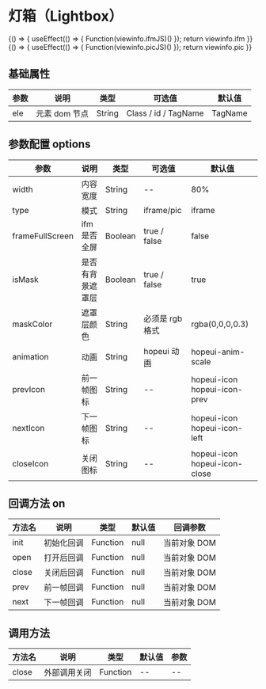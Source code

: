 
# 灯箱（Lightbox）
<Meta title="复用组件/灯箱(Lightbox)" />

<Canvas>
    <Story name="iframe模式" height="150px" parameters={{ docs: { source: { code:`${viewinfo.ifm}${viewinfo.ifmJS}` }}}}>
    {() => {
        useEffect(() => {
            Function(viewinfo.ifmJS)()
        });
        return viewinfo.ifm
    }} 
    </Story>
</Canvas>

<Canvas>
    <Story name="图片模式" height="150px" parameters={{ docs: { source: { code:`${viewinfo.pic}${viewinfo.picJS}` }}}}>
    {() => {
        useEffect(() => {
            Function(viewinfo.picJS)()
        });
        return viewinfo.pic
    }}  
    </Story>
</Canvas>



## 基础属性

| 参数 | 说明          | 类型   | 可选值               | 默认值  |
| ---- | ------------- | ------ | -------------------- | ------- |
| ele  | 元素 dom 节点 | String | Class / id / TagName | TagName |

## 参数配置 options

| 参数            | 说明             | 类型    | 可选值          | 默认值                        |
| --------------- | ---------------- | ------- | --------------- | ----------------------------- |
| width           | 内容宽度         | String  |       --          | 80%                           |
| type            | 模式             | String  | iframe/pic      | iframe                        |
| frameFullScreen | ifm 是否全屏     | Boolean | true / false    | false                         |
| isMask          | 是否有背景遮罩层 | Boolean | true / false    | true                          |
| maskColor       | 遮罩层颜色       | String  | 必须是 rgb 格式 | rgba(0,0,0,0.3)               |
| animation       | 动画             | String  | hopeui 动画     | hopeui-anim-scale             |
| prevIcon        | 前一帧图标       | String  | --              | hopeui-icon hopeui-icon-prev  |
| nextIcon        | 下一帧图标       | String  | --              | hopeui-icon hopeui-icon-left  |
| closeIcon       | 关闭图标         | String  | --              | hopeui-icon hopeui-icon-close |

## 回调方法 on

| 方法名 | 说明       | 类型     | 默认值 | 回调参数     |
| ------ | ---------- | -------- | ------ | ------------ |
| init   | 初始化回调 | Function | null   | 当前对象 DOM |
| open   | 打开后回调 | Function | null   | 当前对象 DOM |
| close  | 关闭后回调 | Function | null   | 当前对象 DOM |
| prev   | 前一帧回调 | Function | null   | 当前对象 DOM |
| next   | 下一帧回调 | Function | null   | 当前对象 DOM |

## 调用方法

| 方法名 | 说明         | 类型     | 默认值 | 参数 |
| ------ | ------------ | -------- | ------ | ---- |
| close  | 外部调用关闭 | Function | --     | --   |
